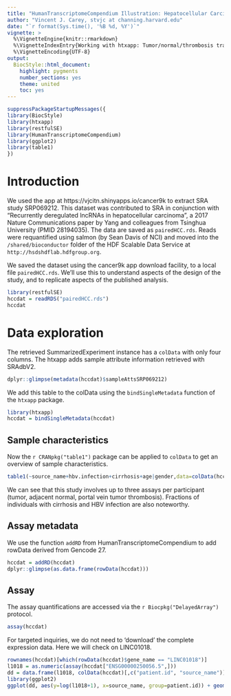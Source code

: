 ```yaml
---
title: "HumanTranscriptomeCompendium Illustration: Hepatocellular Carcinoma Tumor/Normal/Thrombosis"
author: "Vincent J. Carey, stvjc at channing.harvard.edu"
date: "`r format(Sys.time(), '%B %d, %Y')`"
vignette: >
  %\VignetteEngine{knitr::rmarkdown}
  %\VignetteIndexEntry{Working with htxapp: Tumor/normal/thrombosis transcriptomes in Hepatocellular carcinoma}
  %\VignetteEncoding{UTF-8}
output:
  BiocStyle::html_document:
    highlight: pygments
    number_sections: yes
    theme: united
    toc: yes
---
```


```r
suppressPackageStartupMessages({
library(BiocStyle)
library(htxapp)
library(restfulSE)
library(HumanTranscriptomeCompendium)
library(ggplot2)
library(table1)
})
```

# Introduction

We used the app at https://vjcitn.shinyapps.io/cancer9k 
to extract SRA study SRP069212.  This dataset was
contributed to SRA in conjunction with
"Recurrently deregulated lncRNAs in hepatocellular
carcinoma", a 2017 Nature Communications paper by Yang
and colleagues from Tsinghua University (PMID 28194035).
The data are saved as `pairedHCC.rds`.  Reads were requantified
using salmon (by Sean Davis of NCI) and moved into the
`/shared/bioconductor` folder of the HDF Scalable Data Service
at `http://hsdshdflab.hdfgroup.org`.

We saved the dataset using the cancer9k app download facility,
to a local file `pairedHCC.rds`.  We'll use this to understand
aspects of the design of the study, and to replicate aspects
of the published analysis.
```r
library(restfulSE)
hccdat = readRDS("pairedHCC.rds")
hccdat
```

# Data exploration

The retrieved SummarizedExperiment instance has a `colData` with only
four columns.  The htxapp adds sample attribute information retrieved with SRAdbV2.
```r
dplyr::glimpse(metadata(hccdat)$sampleAttsSRP069212)
```

We add this table to the colData using the `bindSingleMetadata` function
of the `htxapp` package.
```r
library(htxapp)
hccdat = bindSingleMetadata(hccdat)
```

## Sample characteristics

Now the `r CRANpkg("table1")` package can be applied to `colData`
to get an overview of sample characteristics.
```r
table1(~source_name+hbv.infection+cirrhosis+age|gender,data=colData(hccdat))
```
We can see that this study involves up to three assays per participant
(tumor, adjacent normal, portal vein tumor thrombosis).  Fractions
of individuals with cirrhosis and HBV infection are also noteworthy.

## Assay metadata

We use the function `addRD` from HumanTranscriptomeCompendium to
add rowData derived from Gencode 27.
```r
hccdat = addRD(hccdat)
dplyr::glimpse(as.data.frame(rowData(hccdat)))
```

## Assay

The assay quantifications are accessed via the `r Biocpkg("DelayedArray")`
protocol.

```r
assay(hccdat)
```

For targeted inquiries, we do not need to 'download' the
complete expression data.  Here we will check on LINC01018.
```r
rownames(hccdat)[which(rowData(hccdat)$gene_name == "LINC01018")]
l1018 = as.numeric(assay(hccdat["ENSG00000250056.5",]))
dd = data.frame(l1018, colData(hccdat)[,c("patient.id", "source_name")])
library(ggplot2)
ggplot(dd, aes(y=log(l1018+1), x=source_name, group=patient.id)) + geom_point() + geom_path(aes(colour=patient.id))
```

